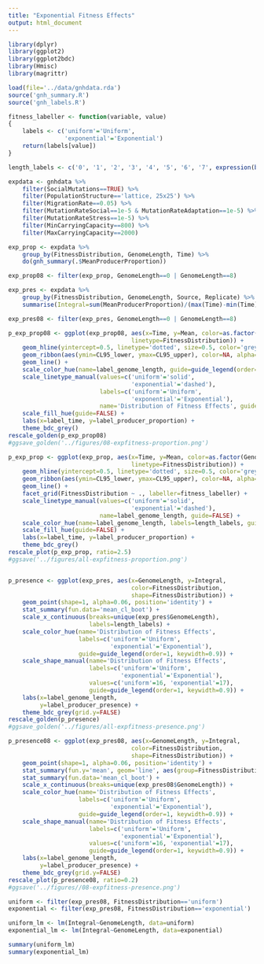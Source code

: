 ```yaml
---
title: "Exponential Fitness Effects"
output: html_document
---
```


```r
library(dplyr)
library(ggplot2)
library(ggplot2bdc)
library(Hmisc)
library(magrittr)

load(file='../data/gnhdata.rda')
source('gnh_summary.R')
source('gnh_labels.R')

fitness_labeller <- function(variable, value)
{
    labels <- c('uniform'='Uniform',
                'exponential'='Exponential')
    return(labels[value])
}

length_labels <- c('0', '1', '2', '3', '4', '5', '6', '7', expression(bold('8')), '9', '10')
````

```r
expdata <- gnhdata %>%
    filter(SocialMutations==TRUE) %>% 
    filter(PopulationStructure=='lattice, 25x25') %>%
    filter(MigrationRate==0.05) %>%
    filter(MutationRateSocial==1e-5 & MutationRateAdaptation==1e-5) %>%
    filter(MutationRateStress==1e-5) %>%
    filter(MinCarryingCapacity==800) %>%
    filter(MaxCarryingCapacity==2000)
```

```r
exp_prop <- expdata %>%
    group_by(FitnessDistribution, GenomeLength, Time) %>%
    do(gnh_summary(.$MeanProducerProportion))

exp_prop08 <- filter(exp_prop, GenomeLength==0 | GenomeLength==8)

exp_pres <- expdata %>%
    group_by(FitnessDistribution, GenomeLength, Source, Replicate) %>%
    summarise(Integral=sum(MeanProducerProportion)/(max(Time)-min(Time)))

exp_pres08 <- filter(exp_pres, GenomeLength==0 | GenomeLength==8)

```

```r
p_exp_prop08 <- ggplot(exp_prop08, aes(x=Time, y=Mean, color=as.factor(GenomeLength), fill=as.factor(GenomeLength),
                                   linetype=FitnessDistribution)) +
    geom_hline(yintercept=0.5, linetype='dotted', size=0.5, color='grey70') +   
    geom_ribbon(aes(ymin=CL95_lower, ymax=CL95_upper), color=NA, alpha=0.2) +   
    geom_line() +
    scale_color_hue(name=label_genome_length, guide=guide_legend(order=1)) +
    scale_linetype_manual(values=c('uniform'='solid',
                                   'exponential'='dashed'),
                          labels=c('uniform'='Uniform',
                                   'exponential'='Exponential'),
                          name='Distribution of Fitness Effects', guide=guide_legend(order=2, keywidth=0.9)) +
    scale_fill_hue(guide=FALSE) +
    labs(x=label_time, y=label_producer_proportion) +
    theme_bdc_grey()
rescale_golden(p_exp_prop08)
#ggsave_golden('../figures/08-expfitness-proportion.png')
```



```r
p_exp_prop <- ggplot(exp_prop, aes(x=Time, y=Mean, color=as.factor(GenomeLength), fill=as.factor(GenomeLength),
                                   linetype=FitnessDistribution)) +
    geom_hline(yintercept=0.5, linetype='dotted', size=0.5, color='grey70') +   
    geom_ribbon(aes(ymin=CL95_lower, ymax=CL95_upper), color=NA, alpha=0.2) +   
    geom_line() +
    facet_grid(FitnessDistribution ~ ., labeller=fitness_labeller) +
    scale_linetype_manual(values=c('uniform'='solid',
                                   'exponential'='dashed'),
                          name=label_genome_length, guide=FALSE) +
    scale_color_hue(name=label_genome_length, labels=length_labels, guide=guide_legend(order=1)) +
    scale_fill_hue(guide=FALSE) +
    labs(x=label_time, y=label_producer_proportion) +
    theme_bdc_grey()
rescale_plot(p_exp_prop, ratio=2.5)
#ggsave('../figures/all-expfitness-proportion.png')
```


```r

```


```r
p_presence <- ggplot(exp_pres, aes(x=GenomeLength, y=Integral,
                                   color=FitnessDistribution,
                                   shape=FitnessDistribution)) +
    geom_point(shape=1, alpha=0.06, position='identity') +
    stat_summary(fun.data='mean_cl_boot') +
    scale_x_continuous(breaks=unique(exp_pres$GenomeLength),
                       labels=length_labels) +
    scale_color_hue(name='Distribution of Fitness Effects',
                    labels=c('uniform'='Uniform',
                             'exponential'='Exponential'),
                    guide=guide_legend(order=1, keywidth=0.9)) +
    scale_shape_manual(name='Distribution of Fitness Effects',
                       labels=c('uniform'='Uniform',
                                'exponential'='Exponential'), 
                       values=c('uniform'=16, 'exponential'=17),
                       guide=guide_legend(order=1, keywidth=0.9)) +
    labs(x=label_genome_length,
         y=label_producer_presence) +
    theme_bdc_grey(grid.y=FALSE)
rescale_golden(p_presence)
#ggsave_golden('../figures/all-expfitness-presence.png')
```

```r
p_presence08 <- ggplot(exp_pres08, aes(x=GenomeLength, y=Integral,
                                   color=FitnessDistribution,
                                   shape=FitnessDistribution)) +
    geom_point(shape=1, alpha=0.06, position='identity') +
    stat_summary(fun.y='mean', geom='line', aes(group=FitnessDistribution)) +
    stat_summary(fun.data='mean_cl_boot') +
    scale_x_continuous(breaks=unique(exp_pres08$GenomeLength)) +
    scale_color_hue(name='Distribution of Fitness Effects',
                    labels=c('uniform'='Uniform',
                             'exponential'='Exponential'),
                    guide=guide_legend(order=1, keywidth=0.9)) +
    scale_shape_manual(name='Distribution of Fitness Effects',
                       labels=c('uniform'='Uniform',
                                'exponential'='Exponential'), 
                       values=c('uniform'=16, 'exponential'=17),
                       guide=guide_legend(order=1, keywidth=0.9)) +
    labs(x=label_genome_length,
         y=label_producer_presence) +
    theme_bdc_grey(grid.y=FALSE)
rescale_plot(p_presence08, ratio=0.2)
#ggsave('../figures//08-expfitness-presence.png')
```

```r
uniform <- filter(exp_pres08, FitnessDistribution=='uniform')
exponential <- filter(exp_pres08, FitnessDistribution=='exponential')

uniform_lm <- lm(Integral~GenomeLength, data=uniform)
exponential_lm <- lm(Integral~GenomeLength, data=exponential)

summary(uniform_lm)
summary(exponential_lm)
```
